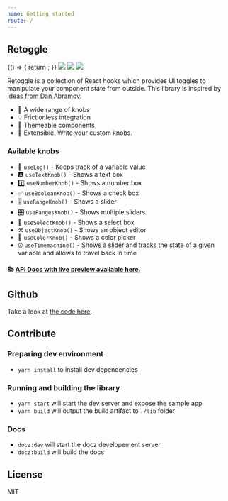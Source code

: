 ```yaml
---
name: Getting started
route: /
---
```



## Retoggle

<Playground>
  {() => {
    return <App />;
  }}
</Playground>

<img src="https://img.shields.io/travis/Raathigesh/retoggle.svg?style=flat-square" />
<img src="https://img.shields.io/github/license/Raathigesh/retoggle.svg?style=flat-square" />
<img src="https://img.shields.io/npm/v/retoggle.svg?style=flat-square" />

Retoggle is a collection of React hooks which provides UI toggles to manipulate your component state from outside. This library is inspired by [ideas from Dan Abramov](https://twitter.com/dan_abramov/status/1058834904207761409).

- 🎉 A wide range of knobs
- 💡 Frictionless integration
- 🎨 Themeable components
- 🎁 Extensible. Write your custom knobs.

### Avilable knobs

- 📝 `useLog()` - Keeps track of a variable value
- 🅰 `useTextKnob()` - Shows a text box
- 1️⃣ `useNumberKnob()` - Shows a number box
- ✅️ `useBooleanKnob()` - Shows a check box
- 🎚 `useRangeKnob()` - Shows a slider
- 🎛 `useRangesKnob()` - Shows multiple sliders
- 🎏 `useSelectKnob()` - Shows a select box
- ⚒ `useObjectKnob()` - Shows an object editor
- 🎨 `useColorKnob()` - Shows a color picker
- ⏰ `useTimemachine()` - Shows a slider and tracks the state of a given variable and allows to travel back in time

#### 📚 [API Docs with live preview available here.](https://retoggle.debuggable.io)

## Github
Take a look at [the code here](https://github.com/raathigesh/retoggle).

## Contribute

### Preparing dev environment

- `yarn install` to install dev dependencies

### Running and building the library

- `yarn start` will start the dev server and expose the sample app
- `yarn build` will output the build artifact to `./lib` folder

### Docs

- `docz:dev` will start the docz developement server
- `docz:build` will build the docs

## License

MIT
